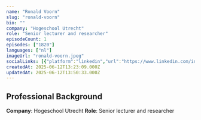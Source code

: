```yaml
---
name: "Ronald Voorn"
slug: "ronald-voorn"
bio: ""
company: "Hogeschool Utrecht"
role: "Senior lecturer and researcher"
episodeCount: 1
episodes: ["1820"]
languages: ["nl"]
imageUrl: "ronald-voorn.jpeg"
socialLinks: [{"platform":"linkedin","url":"https://www.linkedin.com/in/ronaldvoorn/"}]
createdAt: 2025-06-12T13:23:09.000Z
updatedAt: 2025-06-12T13:50:33.000Z
---
```


## Professional Background

**Company**: Hogeschool Utrecht
**Role**: Senior lecturer and researcher
